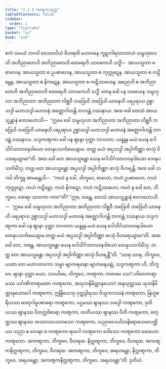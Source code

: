 ```yaml
---
title: "2.3.2 ကဏ္ဋကသုတ္တ"
tableOfContents: false
sidebar:
  order: 2
type: "tipitaka"
basket: "su"
book: "a10"
---
```



<DynamicBreadcrumb />

<Division number="72" book="a10" e="ch" v="17" p="362">

<Paragraph number="533" book="a10">
ဧကံ သမယံ ဘဂဝါ ဝေသာလိယံ ဝိဟရတိ မဟာဝနေ ကူဋာဂါရသာလာယံ သမ္ဗဟုလေဟိ အဘိညာတေဟိ အဘိညာတေဟိ ထေရေဟိ သာဝကေဟိ သဒ္ဓိံ—  အာယသ္မတာ စ စာလေန, အာယသ္မတာ စ ဥပစာလေန, အာယသ္မတာ စ ကုက္ကုဋေန, အာယသ္မတာ စ ကဠိမ္ဘေန, အာယသ္မတာ စ နိကဋေန, အာယသ္မတာ စ ကဋိဿဟေန; အညေဟိ စ အဘိညာတေဟိ အဘိညာတေဟိ ထေရေဟိ သာဝကေဟိ သဒ္ဓိံ.
</Paragraph>

<Paragraph number="534" book="a10">
တေန ခေါ ပန သမယေန သမ္ဗဟုလာ အဘိညာတာ အဘိညာတာ လိစ္ဆဝီ ဘဒြေဟိ ဘဒြေဟိ ယာနေဟိ ပရပုရာယ ဥစ္စာသဒ္ဒါ မဟာသဒ္ဒါ မဟာဝနံ အဇ္ဈောဂါဟန္တိ ဘဂဝန္တံ ဒဿနာယ. အထ ခေါ တေသံ အာယသ္မန္တာနံ ဧတဒဟောသိ—  “ဣမေ ခေါ သမ္ဗဟုလာ အဘိညာတာ အဘိညာတာ လိစ္ဆဝီ ဘဒြေဟိ ဘဒြေဟိ ယာနေဟိ ပရပုရာယ ဥစ္စာသဒ္ဒါ မဟာသဒ္ဒါ မဟာဝနံ အဇ္ဈောဂါဟန္တိ ဘဂဝန္တံ ဒဿနာယ. သဒ္ဒကဏ္ဋကာ ခေါ ပန ဈာနာ ဝုတ္တာ ဘဂဝတာ. ယန္နူန မယံ ယေန ဂေါသိင်္ဂသာလဝနဒါယော တေနုပသင်္ကမေယျာမ. တတ္ထ မယံ အပ္ပသဒ္ဒါ အပ္ပါကိဏ္ဏာ ဖာသုံ ဝိဟရေယျာမာ”တိ. အထ ခေါ တေ အာယသ္မန္တော ယေန ဂေါသိင်္ဂသာလဝနဒါယော တေနုပသင်္ကမိံသု; တတ္ထ တေ အာယသ္မန္တော အပ္ပသဒ္ဒါ အပ္ပါကိဏ္ဏာ ဖာသုံ ဝိဟရန္တိ.
</Paragraph>

<Paragraph number="535" book="a10">
အထ ခေါ ဘဂဝါ ဘိက္ခူ အာမန္တေသိ—  “ကဟံ နု ခေါ, ဘိက္ခဝေ, စာလော, ကဟံ ဥပစာလော, ကဟံ ကုက္ကုဋော, ကဟံ ကဠိမ္ဘော, ကဟံ နိကဋော, ကဟံ ကဋိဿဟော; ကဟံ နု ခေါ တေ, ဘိက္ခဝေ, ထေရာ သာဝကာ ဂတာ”တိ?
</Paragraph>

<Paragraph number="536" book="a10">
“ဣဓ, ဘန္တေ, တေသံ အာယသ္မန္တာနံ ဧတဒဟောသိ—  ‘ဣမေ ခေါ သမ္ဗဟုလာ အဘိညာတာ အဘိညာတာ လိစ္ဆဝီ ဘဒြေဟိ ဘဒြေဟိ ယာနေဟိ ပရပုရာယ ဥစ္စာသဒ္ဒါ မဟာသဒ္ဒါ မဟာဝနံ အဇ္ဈောဂါဟန္တိ ဘဂဝန္တံ ဒဿနာယ သဒ္ဒကဏ္ဋကာ ခေါ ပန ဈာနာ ဝုတ္တာ ဘဂဝတာ ယန္နူန မယံ ယေန ဂေါသိင်္ဂသာလဝနဒါယော တေနုပသင်္ကမေယျာမ တတ္ထ မယံ အပ္ပသဒ္ဒါ အပ္ပါကိဏ္ဏာ ဖာသုံ ဝိဟရေယျာမာ’တိ. အထ ခေါ တေ, ဘန္တေ, အာယသ္မန္တော ယေန ဂေါသိင်္ဂသာလဝနဒါယော တေနုပသင်္ကမိံသု. တတ္ထ တေ အာယသ္မန္တော အပ္ပသဒ္ဒါ အပ္ပါကိဏ္ဏာ ဖာသုံ ဝိဟရန္တီ”တိ.
</Paragraph>

<Paragraph number="537" book="a10">
“သာဓု သာဓု, ဘိက္ခဝေ, ယထာ တေ မဟာသာဝကာ သမ္မာ ဗျာကရမာနာ ဗျာကရေယျုံ, သဒ္ဒကဏ္ဋကာ ဟိ, ဘိက္ခဝေ, ဈာနာ ဝုတ္တာ မယာ.
</Paragraph>

<Paragraph number="538" book="a10">
ဒသယိမေ, ဘိက္ခဝေ, ကဏ္ဋကာ. ကတမေ ဒသ? ပဝိဝေကာရာမဿ သင်္ဂဏိကာရာမတာ ကဏ္ဋကော, အသုဘနိမိတ္တာနုယောဂံ အနုယုတ္တဿ သုဘနိမိတ္တာနုယောဂေါ ကဏ္ဋကော, ဣန္ဒြိယေသု ဂုတ္တဒွါရဿ ဝိသူကဒဿနံ ကဏ္ဋကော, ဗြဟ္မစရိယဿ မာတုဂါမူပစာရော ကဏ္ဋကော, ပဌမဿ ဈာနဿ သဒ္ဒေါ ကဏ္ဋကော, ဒုတိယဿ ဈာနဿ ဝိတက္ကဝိစာရာ ကဏ္ဋကာ, တတိယဿ ဈာနဿ ပီတိ ကဏ္ဋကော, စတုတ္ထဿ ဈာနဿ အဿာသပဿာသော ကဏ္ဋကော, သညာဝေဒယိတနိရောဓသမာပတ္တိယာ သညာ စ ဝေဒနာ စ ကဏ္ဋကော ရာဂေါ ကဏ္ဋကော ဒေါသော ကဏ္ဋကော မောဟော ကဏ္ဋကော.
</Paragraph>

<Paragraph number="539" book="a10">
အကဏ္ဋကာ, ဘိက္ခဝေ, ဝိဟရထ. နိက္ကဏ္ဋကာ, ဘိက္ခဝေ, ဝိဟရထ. အကဏ္ဋကနိက္ကဏ္ဋကာ, ဘိက္ခဝေ, ဝိဟရထ. အကဏ္ဋကာ, ဘိက္ခဝေ, အရဟန္တော; နိက္ကဏ္ဋကာ, ဘိက္ခဝေ, အရဟန္တော; အကဏ္ဋကနိက္ကဏ္ဋကာ, ဘိက္ခဝေ, အရဟန္တော”တိ.

</Paragraph>
</Division>

<Paragraph number="540" type="center" book="a10">
ဒုတိယံ.
</Paragraph>